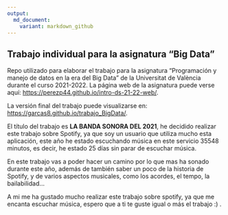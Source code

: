 ---
output: 
  md_document:
    variant: markdown_github
---

## Trabajo individual para la asignatura "Big Data"

<!-- El párrafo de abajo has de dejarlo tal cual. NO HAS DE CAMBIAR NADA!!-->


Repo utilizado para elaborar el trabajo para la asignatura "Programación y manejo de datos en la era del Big Data" de la Universitat de València durante el curso 2021-2022. La página web de la asignatura puede verse aquí: <https://perezp44.github.io/intro-ds-21-22-web/>.


<!-- En la linea de abajo TIENES QUE SUSTITUIR "perezp44" por tu usuario de Github-->
La versión final del trabajo puede visualizarse en: <https://garcas8.github.io/trabajo_BigData/>. 


<!-- Abajo podéis escribir lo que queráis, igual un resumen del trabajo, o ..., o ... pero al menos, creo que tienes que poner el título del trabajo y posiblemente tu nombre. Algo que explique porque está el repo en Github-->

El título del trabajo es **LA BANDA SONORA DEL 2021**, he decidido realizar este trabajo sobre Spotify, ya que soy un usuario que utiliza mucho esta aplicación, este año he estado escuchando música en este servicio 35548 minutos, es decir, he estado 25 días sin parar de escuchar música.

En este trabajo vas a poder hacer un camino por lo que mas ha sonado durante este año, además de también saber un poco de la historia de Spotify, y de varios aspectos musicales, como los acordes, el tempo, la bailabilidad...

A mi me ha gustado mucho realizar este trabajo sobre spotify, ya que me encanta escuchar música, espero que a ti te guste igual o más el trabajo :) .


<!-- Finalmente, ACÚERDATE de que cuando hayas hecho los cambios y hayas dejado este archivo como te guste más, TIENES que knittearlo para que los cambios se actualicen en el fichero Readme.md, que es el que finalmente se visualizará en Github. El fichero Readme.md no has de editarlo a mano, sale de knittear Readme.Rmd-->

